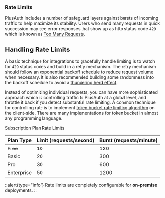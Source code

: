<article class="grid lg:grid-cols-2 gap-12">
    <section>
<h1>Rate Limits</h1>

PlusAuth includes a number of safeguard layers against bursts of incoming traffic to help maximize its stability. Users who send many requests in quick succession may see error responses that show up as http status code `429` which is known as [Too Many Requests](https://developer.mozilla.org/en-US/docs/Web/HTTP/Status/429).


Handling Rate Limits
--------------------

A basic technique for integrations to gracefully handle limiting is to watch for `429` status codes and build in a retry mechanism. The retry mechanism should follow an exponential backoff schedule to reduce request volume when necessary. It is also recommended building some randomness into the backoff schedule to avoid a [thundering herd effect](https://en.wikipedia.org/wiki/Thundering_herd_problem).

Instead of optimizing individual requests, you can have more sophisticated approach which is controlling traffic to PlusAuth at a global level, and throttle it back if you detect substantial rate limiting. A common technique for controlling rate is to implement [token bucket rate limiting algorithm](https://en.wikipedia.org/wiki/Token_bucket) on the client-side. There are many implementations for token bucket in almost any programming language.
</section>
<section>
  <div class="card">
    <div class="card-title"> Subscription Plan Rate Limits </div>
    <div class="overflow-x-auto">
      <table class="border-none text-tiny my-0">
        <thead>
          <tr>
            <th class="px-4 py-2 text-left">Plan Type</th>
            <th class="px-4 py-2 text-left">Limit (requests/second)</th>
            <th class="px-4 py-2 text-left">Burst (requests/minute)</th>
          </tr>
        </thead>
        <tbody>
          <tr>
            <td class="font-bold px-4 py-2"> Free </td>
            <td class="px-4 py-2"> 10 </td>
            <td class="px-4 py-2"> 120 </td>
          </tr>
          <tr>
              <td class="font-bold px-4 py-2"> Basic </td>
              <td class="px-4 py-2"> 20 </td>
              <td class="px-4 py-2"> 300 </td>
          </tr>
          <tr>
              <td class="font-bold px-4 py-2"> Pro </td>
              <td class="px-4 py-2"> 30 </td>
              <td class="px-4 py-2"> 600 </td>
          </tr>
          <tr>
              <td class="font-bold px-4 py-2"> Enterprise </td>
              <td class="px-4 py-2"> 50 </td>
              <td class="px-4 py-2"> 1200 </td>
          </tr>
        </tbody>
      </table>
    </div>
  </div>


::alert{type="info"}
Rate limits are completely configurable for **on-premise** deployments.
::
  </section>
</article>
